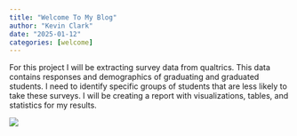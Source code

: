 ```yaml
---
title: "Welcome To My Blog"
author: "Kevin Clark"
date: "2025-01-12"
categories: [welcome]
---
```


For this project I will be extracting survey data from qualtrics. This data contains responses and demographics of graduating and graduated students. I need to identify specific groups of students that are less likely to take these surveys. I will be creating a report with visualizations, tables, and statistics for my results.

![](survey.jpg)
